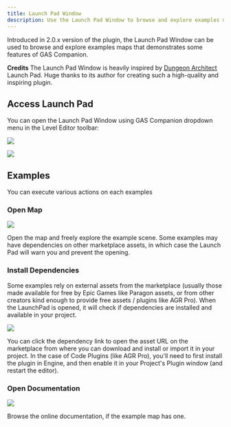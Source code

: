 ```yaml
---
title: Launch Pad Window
description: Use the Launch Pad Window to browse and explore examples maps
---
```


Introduced in 2.0.x version of the plugin, the Launch Pad Window can be used to browse and explore examples maps that demonstrates some features of GAS Companion.

**Credits** The Launch Pad Window is heavily inspired by [Dungeon Architect](https://www.unrealengine.com/marketplace/en-US/product/dungeon-architect) Launch Pad. Huge thanks to its author for creating such a high-quality and inspiring plugin.

## Access Launch Pad

You can open the Launch Pad Window using GAS Companion dropdown menu in the Level Editor toolbar: 

![](dropdown-open-launchpad.png)

![](launch-pad-window.png)

## Examples

You can execute various actions on each examples

### Open Map

![](open_map_small.png)

Open the map and freely explore the example scene. Some examples may have dependencies on other marketplace assets, in which case the Launch Pad will warn you and prevent the opening.

### Install Dependencies

Some examples rely on external assets from the marketplace (usually those made available for free by Epic Games like Paragon assets, or from other creators kind enough to provide free assets / plugins like AGR Pro). When the LaunchPad is opened, it will check if dependencies are installed and available in your project.

![](launch_pad_dependency.png)

You can click the dependency link to open the asset URL on the marketplace from where you can download and install or import it in your project. In the case of Code Plugins (like AGR Pro), you'll need to first install the plugin in Engine, and then enable it in your Project's Plugin window (and restart the editor).

### Open Documentation

![](open_documentation_small.png)

Browse the online documentation, if the example map has one.